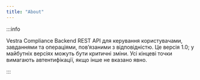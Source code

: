 ```yaml
---
title: "About"
---
```


:::info

Vestra Compliance Backend REST API для керування користувачами, завданнями та операціями, пов’язаними з відповідністю.
Це версія 1.0; у майбутніх версіях можуть бути критичні зміни.
Усі кінцеві точки вимагають автентифікації, якщо інше не вказано явно.

:::
